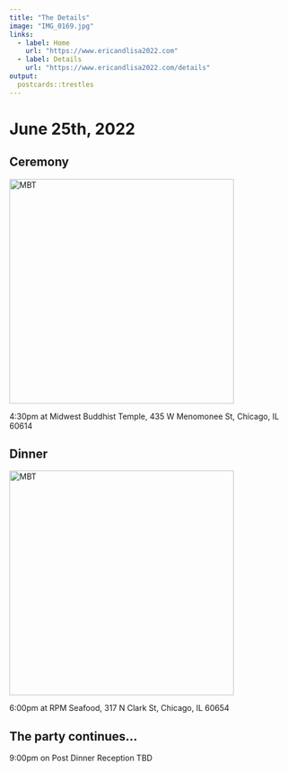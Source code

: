 ```yaml
---
title: "The Details"
image: "IMG_0169.jpg"
links:
  - label: Home
    url: "https://www.ericandlisa2022.com"
  - label: Details
    url: "https://www.ericandlisa2022.com/details"
output:
  postcards::trestles
---
```

 
# June 25th, 2022
 
## Ceremony

<img src="https://mbtchicago.org/wp-content/uploads/jpg/Temple-JS-632x238.jpg" alt="MBT" width="400"/>

4:30pm at Midwest Buddhist Temple, 435 W Menomonee St, Chicago, IL 60614

## Dinner

<img src="https://s3.amazonaws.com/bucket.leye.co/uploads/2009/01/RPMSeafood_RiverView_AliciaFierro_AesthiicaPhotography.jpg" alt="MBT" width="400"/>

6:00pm at RPM Seafood, 317 N Clark St, Chicago, IL 60654

## The party continues...

9:00pm on Post Dinner Reception TBD